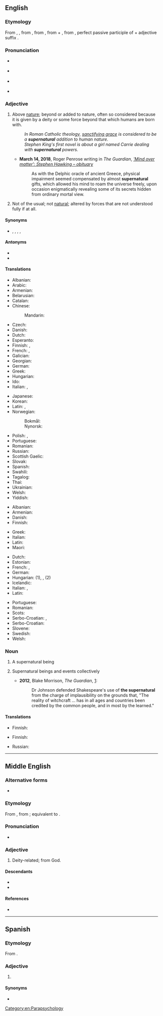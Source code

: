 ==English==
{{wikipedia}}

===Etymology===
From {{inh|en|enm|supernatural}}, {{m|enm|supernatural}}, from {{der|en|frm|supernaturel}}, from {{der|en|la|supernātūrālis}}, from {{m|la|super||above}} + {{m|la|nātūra||nature; that which we are born with}}, from {{m|la|nātus||born}}, perfect passive participle of {{m|la|nāscī||to be born}} + adjective suffix {{m|la|-ālis}}.

===Pronunciation===
* {{a|UK}} {{IPA|lang=en|/ˌsuːpəˈnatʃɹəl/|/ˌsuːpəˈnatʃəɹəl/|/ˌsjuːpəˈnatʃəɹəl/}}
* {{a|GA}} {{IPA|lang=en|/ˌsuːpɚˈnætʃɚəl/|/ˌsuːpɚˈnætʃɹəl/}}
* {{a|NZ}} {{IPA|lang=en|/ˌsʉːpɘˈnɛtʃɹɯ(l)/}}
* {{audio|en-us-supernatural.ogg|Audio (US)|lang=en}}

===Adjective===
{{en-adj}}

# Above [[nature]]; beyond or added to nature, often so considered because it is given by a deity or some force beyond that which humans are born with.
#: ''In Roman Catholic theology, [[w:sanctifying grace|sanctifying grace]] is considered to be a '''supernatural''' addition to human nature.''
#: ''Stephen King's first novel is about a girl named Carrie dealing with '''supernatural''' powers.''
#* '''March 14, 2018''', Roger Penrose writing in ''The Guardian'', ''[https://www.theguardian.com/science/2018/mar/14/stephen-hawking-obituary 'Mind over matter': Stephen Hawking – obituary]''
#*: As with the Delphic oracle of ancient Greece, physical impairment seemed compensated by almost '''supernatural''' gifts, which allowed his mind to roam the universe freely, upon occasion enigmatically revealing some of its secrets hidden from ordinary mortal view.
# Not of the usual; not [[natural]]; altered by forces that are not understood fully if at all.
#: {{ux|en|The house is haunted by '''supernatural''' forces.}}

====Synonyms====
* {{l|en|extraordinary}}, {{l|en|paranormal}}, {{l|en|preternatural}}, {{l|en|supranatural}}, {{l|en|unnatural}}

====Antonyms====
* {{l|en|ordinary}}
* {{l|en|natural}}

====Translations====
{{trans-top|above nature}}
* Albanian: {{t+|sq|mbinatyrshëm}}
* Arabic: {{t|ar|خَارِق‎}}
* Armenian: {{t+|hy|գերբնական}}
* Belarusian: {{t|be|звышнатура́льны}}
* Catalan: {{t+|ca|sobrenatural}}
* Chinese:
*: Mandarin: {{t+|cmn|超自然|tr=chāozìrán}}
* Czech: {{t|cs|nadpřirozený}}
* Danish: {{t|da|overnaturlig}}
* Dutch: {{t+|nl|bovennatuurlijk}}
* Esperanto: {{t|eo|supernatura}}
* Finnish: {{t+|fi|yliluonnollinen}}, {{t+|fi|jumalallinen}}
* French: {{t+|fr|surnaturel}}, {{t+|fr|surnaturelle}}
* Galician: {{t|gl|sobrenatural}}
* Georgian: {{t|ka|ზებუნებრივი}}
* German: {{t+|de|übernatürlich}}
* Greek: {{t+|el|υπερφυσικός}}
* Hungarian: {{t+|hu|természetfeletti}}
* Ido: {{t+|io|supernatura}}
* Italian: {{t+|it|soprannaturale}}, {{t|it|sovrannaturale}}
{{trans-mid}}
* Japanese: {{t|ja|[[超自然]][[の]]|tr=chōshizen no|sc=Jpan}}
* Korean: {{t|ko|초자연적인}}
* Latin: {{t+|la|divinus}}, {{t|la|extranaturalis}}
* Norwegian:
*: Bokmål: {{t+|nb|overnaturlig}}
*: Nynorsk: {{t|nn|overnaturleg}}
* Polish: {{t+|pl|nadnaturalny}}, {{t+|pl|nadprzyrodzony}}
* Portuguese: {{t+|pt|sobrenatural}}
* Romanian: {{t+|ro|supranatural}}
* Russian: {{t+|ru|сверхъесте́ственный}}
* Scottish Gaelic: {{t|gd|os-nàdarrach}}
* Slovak: {{t|sk|nadprirodzený}}
* Spanish: {{t+|es|sobrenatural}}
* Swahili: {{t|sw|[[-si-]] [[a|-a]] [[dunia]] [[hii]]}} {{q|literally, "not of this world"}}
* Tagalog: {{t|tl|higlikas}}
* Thai: {{t|th|เหนือธรรมชาติ}}
* Ukrainian: {{t|uk|надприро́дний}}
* Welsh: {{t+|cy|goruwchnaturiol}}
* Yiddish: {{t|yi|איבערנאַטירלעך}}
{{trans-bottom}}

{{trans-top|not of the usual}}
* Albanian: {{t+|sq|mbinatyrshëm}}
* Armenian: {{t+|hy|գերբնական}}
* Danish: {{t|da|overnaturlig}}
* Finnish: {{t+|fi|yliluonnollinen}}
{{trans-mid}}
* Greek: {{t+|el|υπερφυσικός|m}}
* Italian: {{t+|it|ultraterreno}}
* Latin: {{t+|la|divinus}}
* Maori: {{t|mi|whaiwhaiā}}
{{trans-bottom}}

{{checktrans-top}}
* Dutch: {{t+check|nl|bovennatuurlijk}}
* Estonian: {{t+check|et|üleloomulik}}
* French: {{t+check|fr|surnaturel}}, {{t+check|fr|extraordinaire}}
* German: {{t+check|de|übernatürlich}}
* Hungarian: {{t+check|hu|természetfeletti}} (1), {{t+check|hu|különös}}, {{t+check|hu|rendkívüli}} (2)
* Icelandic: {{t-check|is|yfirnáttúrleiki}}
* Italian: {{t+check|it|soprannaturale}}, {{t|it|sovrannaturale}}
* Latin: {{t-check|la|supernaturalis}}
{{trans-mid}}
* Portuguese: {{t+check|pt|sobrenatural}}
* Romanian: {{t+check|ro|supranatural}}
* Scots: {{t-check|sco|supernaitural}}
* Serbo-Croatian: {{t+check|sh|natprírodan}}, {{t+check|sh|nadnárāvan}}
* Serbo-Croatian: {{t-check|sh|nadprirodan}}
* Slovene: {{t+check|sl|nadnaraven}}
* Swedish: {{t+check|sv|övernaturlig}}
* Welsh: {{t+check|cy|goruwchnaturiol}}
{{trans-bottom}}

===Noun===
{{en-noun}}

# {{lb|en|countable}} A supernatural being
# {{lb|en|uncountable}} Supernatural beings and events collectively {{qualifier|when used with definite article: "the supernatural"}}
#* '''2012''', Blake Morrison, ''The Guardian'', [http://www.guardian.co.uk/books/2012/jul/20/blake-morrison-under-the-witches-spell?INTCMP=SRCH]:
#*: Dr Johnson defended Shakespeare's use of '''the supernatural''' from the charge of implausibility on the grounds that, "The reality of witchcraft … has in all ages and countries been credited by the common people, and in most by the learned."

====Translations====
{{trans-top|being}}
* Finnish: {{t|fi|[[yliluonnollinen]] [[olento]]}}
{{trans-mid}}
{{trans-bottom}}

{{trans-top|beings and events collectively}}
* Finnish: {{t+|fi|yliluonnollinen}}
{{trans-mid}}
{{trans-bottom}}

{{checktrans-top}}
* Russian: {{t+check|ru|сверхъестественное}}
{{trans-mid}}
{{trans-bottom}}

[[Category:en:Parapsychology]]

----

==Middle English==

===Alternative forms===
* {{alter|enm|supernaturel}}

===Etymology===
From {{bor|enm|frm|supernaturel}}, from {{der|enm|la|supernātūrālis}}; equivalent to {{af|enm|super-|natural}}.

===Pronunciation===
* {{IPA|lang=enm|/ˌsiu̯pərnaːˈtiu̯ral/|/ˌsiu̯pərnaːˈtiu̯rɛl/|/ˌsiu̯pərnaˈtiu̯ral/|/ˌsiu̯pərnaˈtiu̯rɛl/}}

===Adjective===
{{enm-adj}}

# {{lb|enm|Late ME|religion}} Deity-related; from God.

====Descendants====
* {{desc|en|supernatural}}
* {{desc|sco|supernatural}}

====References====
* {{R:MED Online|entry=supernā̆tūrāl (adj.) |id=MED43788 |accessdate=2018-06-14}}

----

==Spanish==

===Etymology===
From {{der|es|la|supernātūrālis}}.

===Adjective===
{{es-adj|pl=supernaturales}}

# {{l|en|supernatural}}

====Synonyms====
* {{l|es|sobrenatural}}